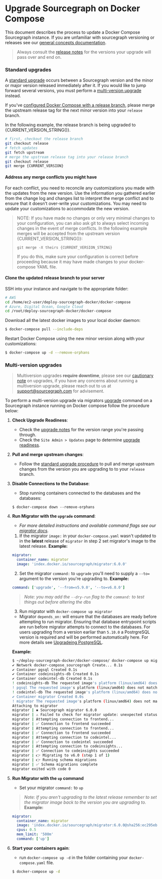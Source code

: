 
# Upgrade Sourcegraph on Docker Compose

This document describes the process to update a Docker Compose Sourcegraph instance. If you are unfamiliar with sourcegraph versioning or releases see our [general concepts documentation](/admin/updates/).

> <Callout type="note">Always consult the [release notes](/admin/updates/docker_compose) for the versions your upgrade will pass over and end on.</Callout>

### Standard upgrades

A [standard upgrade](/admin/updates/#upgrade-types) occurs between a Sourcegraph version and the minor or major version released immediately after it. If you would like to jump forward several versions, you must perform a [multi-version upgrade](#multi-version-upgrades) instead.

If you've [configured Docker Compose with a release branch](/admin/deploy/docker-compose/#step-1-prepare-the-deployment-repository), please merge the upstream release tag for the next minor version into your `release` branch.

In the following example, the release branch is being upgraded to {CURRENT_VERSION_STRING()}.

```sh
# first, checkout the release branch
git checkout release
# fetch updates
git fetch upstream
# merge the upstream release tag into your release branch
git checkout release
git merge {CURRENT_VERSION}
```

#### Address any merge conflicts you might have

For each conflict, you need to reconcile any customizations you made with the updates from the new version. Use the information you gathered earlier from the change log and changes list to interpret the merge conflict and to ensure that it doesn't over-write your customizations. You may need to update your customizations to accommodate the new version.

> NOTE: If you have made no changes or only very minimal changes to your configuration, you can also ask git to always select incoming changes in the event of merge conflicts. In the following example merges will be accepted from the upstream version {CURRENT_VERSION_STRING()}:
>
> `git merge -X theirs {CURRENT_VERSION_STRING}`
>
> If you do this, make sure your configuration is correct before proceeding because it may have made changes to your docker-compose YAML file.

#### Clone the updated release branch to your server

SSH into your instance and navigate to the appropriate folder:

```sh
# AWS
cd /home/ec2-user/deploy-sourcegraph-docker/docker-compose
# Azure, Digital Ocean, Google Cloud
cd /root/deploy-sourcegraph-docker/docker-compose
```

Download all the latest docker images to your local docker daemon:

```sh
$ docker-compose pull --include-deps
```

Restart Docker Compose using the new minor version along with your customizations:

```sh
$ docker-compose up -d --remove-orphans
```

### Multi-version upgrades

> <Callout type="warning">Multiversion upgrades **require downtime**, please see our [cautionary note](/admin/updates/#best-practices) on upgrades, if you have any concerns about running a multiversion upgrade, please reach out to us at [support@sourcegraph.com](mailto:support@sourcegraph.com) for advisement. </Callout>

To perform a multi-version upgrade via migrators [upgrade](/admin/updates/migrator/migrator-operations#upgrade) command on a Sourcegraph instance running on Docker compose follow the procedure below:

1. **Check Upgrade Readiness**:
   - Check the [upgrade notes](/admin/updates/docker_compose#docker-compose-upgrade-notes) for the version range you're passing through.
   - Check the `Site Admin > Updates` page to determine [upgrade readiness](/admin/updates/#upgrade-readiness).

2. **Pull and merge upstream changes**:
   - Follow the [standard upgrade procedure](#standard-upgrades) to pull and merge upstream changes from the version you are upgrading to to your `release` branch.

3. **Disable Connections to the Database**:
   - Stop running containers connected to the databases and the databases:
   ```
   $ docker-compose down --remove-orphans
   ```

4. **Run Migrator with the `upgrade` command**:
   - *For more detailed instructions and available command flags see our [migrator docs](/admin/updates/migrator/migrator-operations#upgrade).*
    1. If the migrator `image:` in your `docker-compose.yaml` wasn't updated to in the **latest** release of `migrator` in step 2 set migrator's image to the latest release.
    **Example:**
    ```yaml
    migrator:
      container_name: migrator
      image: 'index.docker.io/sourcegraph/migrator:6.0.0'
    ```
    2. Set the migrator `command:` to `upgrade` you'll need to supply a `--to=` argument to the version you're upgrading to. 
    **Example:**
    ```yaml
    command: ['upgrade', '--from=v5.9.0', '--to=v6.0.0']
    ```
    > *Note: you may add the `--dry-run` flag to the `command:` to test things out before altering the dbs*
    3. Run migrator with `docker-compose up migrator` 
    
    - Migrator `depends_on:` will ensure that the databases are ready before attempting to run migrator. Ensuring that database entrypoint scripts are run before migrator attempts to connect to the databases. For users upgrading from a version earliar than `5.10.0` a PostrgreSQL version is required and will be performed automatically here. For more details see [Upgradeing PostgreSQL](/admin/postgresql#upgrading-postgresql).
    
    **Example:**
    ```sh
    $ ~/deploy-sourcegraph-docker/docker-compose/ docker-compose up migrator
    ✔ Network docker-compose_sourcegraph Create... 0.1s
    ✔ Container pgsql Created 0.1s
    ✔ Container codeinsights-db Created 0.1s
    ✔ Container codeintel-db Created 0.1s
    ! codeinsights-db The requested image's platform (linux/amd64) does not match the detected host platform (linux/arm64/v8) and no specific platform was requested 0.0s
    ! pgsql The requested image's platform (linux/amd64) does not match the detected host platform (linux/arm64/v8) and no specific platform was requested 0.0s
    ! codeintel-db The requested image's platform (linux/amd64) does not match the detected host platform (linux/arm64/v8) and no specific platform was requested 0.0s
    ✔ Container migrator Created 0.0s
    ! migrator The requested image's platform (linux/amd64) does not match the detected host platform (linux/arm64/v8) and no specific platform was requested 0.0s
    Attaching to migrator
    migrator | ✱ Sourcegraph migrator 6.0.0
    migrator | ⚠️ Failed to check for migrator update: unexpected status code 404. Continuing...
    migrator | Attempting connection to frontend...
    migrator | ✅ Connection to frontend succeeded
    migrator | Attempting connection to frontend...
    migrator | ✅ Connection to frontend succeeded
    migrator | Attempting connection to codeintel...
    migrator | ✅ Connection to codeintel succeeded
    migrator | Attempting connection to codeinsights...
    migrator | ✅ Connection to codeinsights succeeded
    migrator | 👉 Migrating to v6.0 (step 1 of 1)
    migrator | 👉 Running schema migrations
    migrator | ✅ Schema migrations complete
    migrator exited with code 0
    ```
5. **Run Migrator with the `up` command**
   - Set your migrator `command:` to `up`
   > *Note: If you aren't upgrading to the latest release remember to set the migrator image back to the version you are upgrading to.*
   **Example:**
   ```yaml
   migrator:
     container_name: migrator
     image: 'index.docker.io/sourcegraph/migrator:6.0.0@sha256:ec295eb0b743da6bf56777ca6524972267a5c442b0288095e2fe12fce38ebacc'
     cpus: 0.5
     mem_limit: '500m'
     command: ['up']
   ```

6. **Start your containers again**:
   - run `docker-compose up -d` in the folder containing your `docker-compose.yaml` file.
   ```sh
   $ docker-compose up -d
   ```
